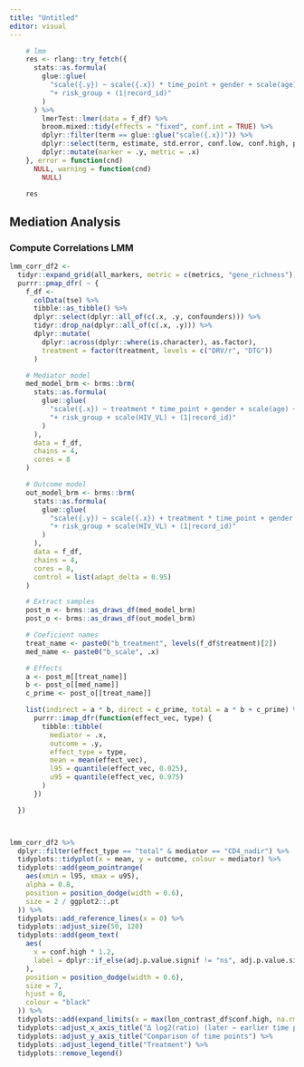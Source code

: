 ```yaml
---
title: "Untitled"
editor: visual
---
```


```r
    # lmm
    res <- rlang::try_fetch({
      stats::as.formula(
        glue::glue(
          "scale({.y}) ~ scale({.x}) * time_point + gender + scale(age) ",
          "+ risk_group + (1|record_id)"
        )
      ) %>%
        lmerTest::lmer(data = f_df) %>%
        broom.mixed::tidy(effects = "fixed", conf.int = TRUE) %>%
        dplyr::filter(term == glue::glue("scale({.x})")) %>%
        dplyr::select(term, estimate, std.error, conf.low, conf.high, p.value) %>%
        dplyr::mutate(marker = .y, metric = .x)
    }, error = function(cnd)
      NULL, warning = function(cnd)
        NULL)

    res
```

## Mediation Analysis

### Compute Correlations LMM

```r
lmm_corr_df2 <-
  tidyr::expand_grid(all_markers, metric = c(metrics, "gene_richness")) %>%
  purrr::pmap_dfr( ~ {
    f_df <-
      colData(tse) %>%
      tibble::as_tibble() %>%
      dplyr::select(dplyr::all_of(c(.x, .y, confounders))) %>%
      tidyr::drop_na(dplyr::all_of(c(.x, .y))) %>%
      dplyr::mutate(
        dplyr::across(dplyr::where(is.character), as.factor),
        treatment = factor(treatment, levels = c("DRV/r", "DTG"))
      )

    # Mediator model
    med_model_brm <- brms::brm(
      stats::as.formula(
        glue::glue(
          "scale({.x}) ~ treatment * time_point + gender + scale(age) + aids_event ",
          "+ risk_group + scale(HIV_VL) + (1|record_id)"
        )
      ),
      data = f_df,
      chains = 4,
      cores = 8
    )

    # Outcome model
    out_model_brm <- brms::brm(
      stats::as.formula(
        glue::glue(
          "scale({.y}) ~ scale({.x}) + treatment * time_point + gender + scale(age) + aids_event ",
          "+ risk_group + scale(HIV_VL) + (1|record_id)"
        )
      ),
      data = f_df,
      chains = 4,
      cores = 8,
      control = list(adapt_delta = 0.95)
    )

    # Extract samples
    post_m <- brms::as_draws_df(med_model_brm)
    post_o <- brms::as_draws_df(out_model_brm)

    # Coeficient names
    treat_name <- paste0("b_treatment", levels(f_df$treatment)[2])
    med_name <- paste0("b_scale", .x)

    # Effects
    a <- post_m[[treat_name]]
    b <- post_o[[med_name]]
    c_prime <- post_o[[treat_name]]

    list(indirect = a * b, direct = c_prime, total = a * b + c_prime) %>%
      purrr::imap_dfr(function(effect_vec, type) {
        tibble::tibble(
          mediator = .x,
          outcome = .y,
          effect_type = type,
          mean = mean(effect_vec),
          l95 = quantile(effect_vec, 0.025),
          u95 = quantile(effect_vec, 0.975)
        )
      })

  })



lmm_corr_df2 %>%
  dplyr::filter(effect_type == "total" & mediator == "CD4_nadir") %>%
  tidyplots::tidyplot(x = mean, y = outcome, colour = mediator) %>%
  tidyplots::add(geom_pointrange(
    aes(xmin = l95, xmax = u95),
    alpha = 0.8,
    position = position_dodge(width = 0.6),
    size = 2 / ggplot2::.pt
  )) %>%
  tidyplots::add_reference_lines(x = 0) %>%
  tidyplots::adjust_size(50, 120)
  tidyplots::add(geom_text(
    aes(
      x = conf.high * 1.2,
      label = dplyr::if_else(adj.p.value.signif != "ns", adj.p.value.signif, "")
    ),
    position = position_dodge(width = 0.6),
    size = 7,
    hjust = 0,
    colour = "black"
  )) %>%
  tidyplots::add(expand_limits(x = max(lon_contrast_df$conf.high, na.rm = TRUE) * 1.25)) %>%
  tidyplots::adjust_x_axis_title("Δ log2(ratio) (later − earlier time point)") %>%
  tidyplots::adjust_y_axis_title("Comparison of time points") %>%
  tidyplots::adjust_legend_title("Treatment") %>%
  tidyplots::remove_legend()

```
